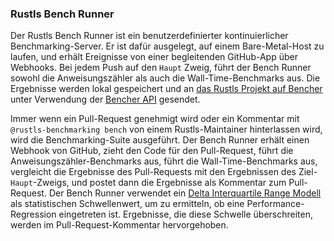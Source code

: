 ### Rustls Bench Runner
Der Rustls Bench Runner ist ein benutzerdefinierter kontinuierlicher Benchmarking-Server.
Er ist dafür ausgelegt, auf einem Bare-Metal-Host zu laufen,
und erhält Ereignisse von einer begleitenden GitHub-App über Webhooks.
Bei jedem Push auf den `Haupt` Zweig,
führt der Bench Runner sowohl die Anweisungszähler als auch die Wall-Time-Benchmarks aus.
Die Ergebnisse werden lokal gespeichert und
an [das Rustls Projekt auf Bencher][bencher rustls] unter Verwendung der [Bencher API][bencher api] gesendet.

Immer wenn ein Pull-Request genehmigt wird
oder ein Kommentar mit `@rustls-benchmarking bench` von einem Rustls-Maintainer hinterlassen wird,
wird die Benchmarking-Suite ausgeführt.
Der Bench Runner erhält einen Webhook von GitHub,
zieht den Code für den Pull-Request,
führt die Anweisungszähler-Benchmarks aus,
führt die Wall-Time-Benchmarks aus,
vergleicht die Ergebnisse des Pull-Requests mit den Ergebnissen des Ziel-`Haupt`-Zweigs,
und postet dann die Ergebnisse als Kommentar zum Pull-Request.
Der Bench Runner verwendet ein [Delta Interquartile Range Modell][delta iqr] als statistischen Schwellenwert,
um zu ermitteln, ob eine Performance-Regression eingetreten ist.
Ergebnisse, die diese Schwelle überschreiten, werden im Pull-Request-Kommentar hervorgehoben.

[bencher rustls]: /perf/rustls-821705769?key=true&reports_per_page=8&branches_per_page=8&testbeds_per_page=8&benchmarks_per_page=8&reports_page=1&branches_page=1&testbeds_page=1&benchmarks_page=1&clear=true&tab=branches&measures=013468de-9c37-4605-b363-aebbbf63268d&branches=28fae530-2b53-4482-acd4-47e16030d54f&testbeds=62ed31c3-8a58-479c-b828-52521ed67bee&benchmarks=bd25f73c-b2b9-4188-91b4-f632287c0a1b%2C8d443816-7a23-40a1-a54c-59de911eb517%2C42edb37f-ca91-4984-8835-445514575c85&start_time=1704067200000
[bencher api]: /de/docs/api/
[delta iqr]: /de/docs/explanation/thresholds/#delta-interquartile-range-thresholds